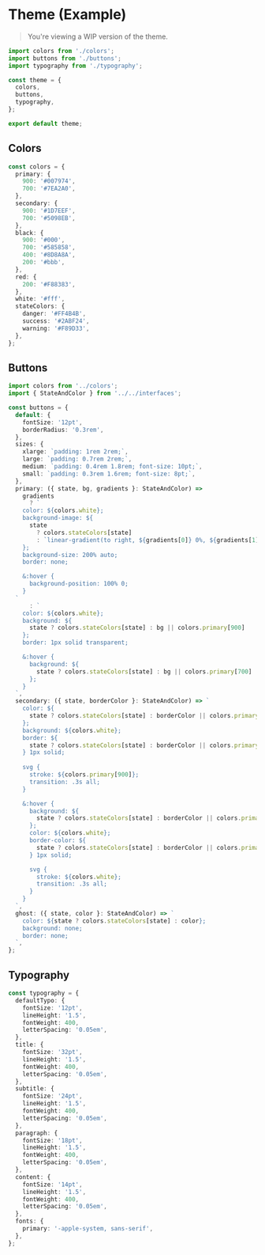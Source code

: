 # Theme (Example)

> You're viewing a WIP version of the theme.

```ts
import colors from './colors';
import buttons from './buttons';
import typography from './typography';

const theme = {
  colors,
  buttons,
  typography,
};

export default theme;
```

## Colors

```ts
const colors = {
  primary: {
    900: '#007974',
    700: '#7EA2A0',
  },
  secondary: {
    900: '#1D7EEF',
    700: '#5098EB',
  },
  black: {
    900: '#000',
    700: '#585858',
    400: '#8D8A8A',
    200: '#bbb',
  },
  red: {
    200: '#F88383',
  },
  white: '#fff',
  stateColors: {
    danger: '#FF4B4B',
    success: '#2ABF24',
    warning: '#F89D33',
  },
};
```

## Buttons

```ts
import colors from '../colors';
import { StateAndColor } from '../../interfaces';

const buttons = {
  default: {
    fontSize: '12pt',
    borderRadius: '0.3rem',
  },
  sizes: {
    xlarge: `padding: 1rem 2rem;`,
    large: `padding: 0.7rem 2rem;`,
    medium: `padding: 0.4rem 1.8rem; font-size: 10pt;`,
    small: `padding: 0.3rem 1.6rem; font-size: 8pt;`,
  },
  primary: ({ state, bg, gradients }: StateAndColor) =>
    gradients
      ? `
    color: ${colors.white};
    background-image: ${
      state
        ? colors.stateColors[state]
        : `linear-gradient(to right, ${gradients[0]} 0%, ${gradients[1]} 50%, ${gradients[0]} 100%);`
    };
    background-size: 200% auto;
    border: none;

    &:hover {
      background-position: 100% 0;
    }
  `
      : `
    color: ${colors.white};
    background: ${
      state ? colors.stateColors[state] : bg || colors.primary[900]
    };
    border: 1px solid transparent;

    &:hover {
      background: ${
        state ? colors.stateColors[state] : bg || colors.primary[700]
      };
    }
  `,
  secondary: ({ state, borderColor }: StateAndColor) => `
    color: ${
      state ? colors.stateColors[state] : borderColor || colors.primary[900]
    };
    background: ${colors.white};
    border: ${
      state ? colors.stateColors[state] : borderColor || colors.primary[900]
    } 1px solid;
    
    svg {
      stroke: ${colors.primary[900]};
      transition: .3s all;
    }

    &:hover {
      background: ${
        state ? colors.stateColors[state] : borderColor || colors.primary[900]
      };
      color: ${colors.white};
      border-color: ${
        state ? colors.stateColors[state] : borderColor || colors.primary[900]
      } 1px solid;

      svg {
        stroke: ${colors.white};
        transition: .3s all;
      }
    }
  `,
  ghost: ({ state, color }: StateAndColor) => `
    color: ${state ? colors.stateColors[state] : color};
    background: none;
    border: none;
  `,
};
```

## Typography

```ts
const typography = {
  defaultTypo: {
    fontSize: '12pt',
    lineHeight: '1.5',
    fontWeight: 400,
    letterSpacing: '0.05em',
  },
  title: {
    fontSize: '32pt',
    lineHeight: '1.5',
    fontWeight: 400,
    letterSpacing: '0.05em',
  },
  subtitle: {
    fontSize: '24pt',
    lineHeight: '1.5',
    fontWeight: 400,
    letterSpacing: '0.05em',
  },
  paragraph: {
    fontSize: '18pt',
    lineHeight: '1.5',
    fontWeight: 400,
    letterSpacing: '0.05em',
  },
  content: {
    fontSize: '14pt',
    lineHeight: '1.5',
    fontWeight: 400,
    letterSpacing: '0.05em',
  },
  fonts: {
    primary: '-apple-system, sans-serif',
  },
};
```
